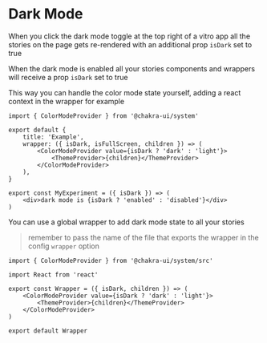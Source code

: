 # Dark Mode

When you click the dark mode toggle at the top right of a vitro app all the stories on the page gets re-rendered with an additional prop `isDark` set to true

When the dark mode is enabled all your stories components and wrappers will receive a prop `isDark` set to true

This way you can handle the color mode state yourself, adding a react context in the wrapper for example

```tsx
import { ColorModeProvider } from '@chakra-ui/system'

export default {
    title: 'Example',
    wrapper: ({ isDark, isFullScreen, children }) => (
        <ColorModeProvider value={isDark ? 'dark' : 'light'}>
            <ThemeProvider>{children}</ThemeProvider>
        </ColorModeProvider>
    ),
}

export const MyExperiment = ({ isDark }) => (
    <div>dark mode is {isDark ? 'enabled' : 'disabled'}</div>
)
```

You can use a global wrapper to add dark mode state to all your stories

> remember to pass the name of the file that exports the wrapper in the config `wrapper` option

```tsx
import { ColorModeProvider } from '@chakra-ui/system/src'

import React from 'react'

export const Wrapper = ({ isDark, children }) => (
    <ColorModeProvider value={isDark ? 'dark' : 'light'}>
        <ThemeProvider>{children}</ThemeProvider>
    </ColorModeProvider>
)

export default Wrapper
```
